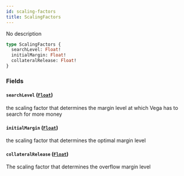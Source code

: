 ```yaml
---
id: scaling-factors
title: ScalingFactors
---
```



No description

```graphql
type ScalingFactors {
  searchLevel: Float!
  initialMargin: Float!
  collateralRelease: Float!
}
```


### Fields

#### `searchLevel` ([`Float`](/docs/testnet/graphql/scalars/float))

the scaling factor that determines the margin level at which Vega has to search for more money


#### `initialMargin` ([`Float`](/docs/testnet/graphql/scalars/float))

the scaling factor that determines the optimal margin level


#### `collateralRelease` ([`Float`](/docs/testnet/graphql/scalars/float))

The scaling factor that determines the overflow margin level




